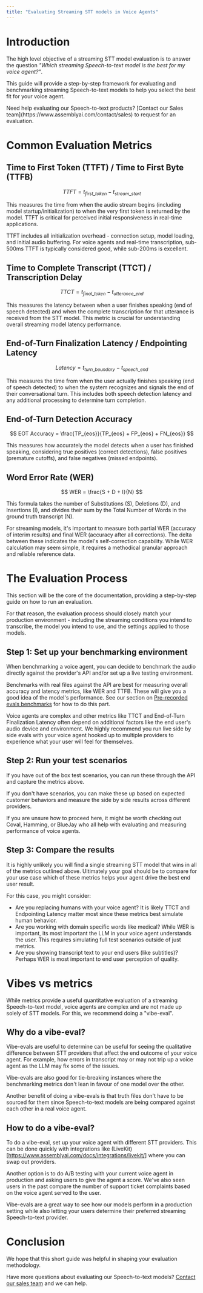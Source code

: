 ```yaml
---
title: "Evaluating Streaming STT models in Voice Agents"
---
```


# Introduction

The high level objective of a streaming STT model evaluation is to answer the question *"Which streaming Speech-to-text model is the best for my voice agent?"*.

This guide will provide a step-by-step framework for evaluating and benchmarking streaming Speech-to-text models to help you select the best fit for your voice agent.

<Note>
    Need help evaluating our Speech-to-text products? [Contact our Sales team](https://www.assemblyai.com/contact/sales) to request for an evaluation.
</Note>

# Common Evaluation Metrics

## Time to First Token (TTFT) / Time to First Byte (TTFB)

$$
TTFT = t_{first\_token} - t_{stream\_start}
$$

This measures the time from when the audio stream begins (including model startup/initialization) to when the very first token is returned by the model. TTFT is critical for perceived initial responsiveness in real-time applications.

<Note>
    TTFT includes all initialization overhead - connection setup, model loading, and initial audio buffering. For voice agents and real-time transcription, sub-500ms TTFT is typically considered good, while sub-200ms is excellent.
</Note>

## Time to Complete Transcript (TTCT) / Transcription Delay

$$
TTCT = t_{final\_token} - t_{utterance\_end}
$$

This measures the latency between when a user finishes speaking (end of speech detected) and when the complete transcription for that utterance is received from the STT model. This metric is crucial for understanding overall streaming model latency performance.

## End-of-Turn Finalization Latency / Endpointing Latency

$$
Latency = t_{turn\_boundary} - t_{speech\_end}
$$

This measures the time from when the user actually finishes speaking (end of speech detected) to when the system recognizes and signals the end of their conversational turn. This includes both speech detection latency and any additional processing to determine turn completion.

## End-of-Turn Detection Accuracy

$$
EOT Accuracy = \frac{TP_{eos}}{TP_{eos} + FP_{eos} + FN_{eos}}
$$

This measures how accurately the model detects when a user has finished speaking, considering true positives (correct detections), false positives (premature cutoffs), and false negatives (missed endpoints).

## Word Error Rate (WER)

$$
WER = \frac{S + D + I}{N}
$$

This formula takes the number of Substitutions (S), Deletions (D), and Insertions (I), and divides their sum by the Total Number of Words in the ground truth transcript (N).

<Note>
    For streaming models, it's important to measure both partial WER (accuracy of interim results) and final WER (accuracy after all corrections). The delta between these indicates the model's self-correction capability. While WER calculation may seem simple, it requires a methodical granular approach and reliable reference data.
</Note>

# The Evaluation Process

This section will be the core of the documentation, providing a step-by-step guide on how to run an evaluation.

For that reason, the evaluation process should closely match your production environment - including the streaming conditions you intend to transcribe, the model you intend to use, and the settings applied to those models.

## Step 1: Set up your benchmarking environment

When benchmarking a voice agent, you can decide to benchmark the audio directly against the provider's API and/or set up a live testing environment.

Benchmarks with real files against the API are best for measuring overall accuracy and latency metrics, like WER and TTFB. These will give you a good idea of the model's performance. See our section on [Pre-recorded evals benchmarks](https://www.assemblyai.com/docs/evaluations#the-evaluation-process) for how to do this part.

Voice agents are complex and other metrics like TTCT and End-of-Turn Finalization Latency often depend on additional factors like the end user's audio device and environment. We highly recommend you run live side by side evals with your voice agent hooked up to multiple providers to experience what your user will feel for themselves.

## Step 2: Run your test scenarios

If you have out of the box test scenarios, you can run these through the API and capture the metrics above.

If you don't have scenarios, you can make these up based on expected customer behaviors and measure the side by side results across different providers.

If you are unsure how to proceed here, it might be worth checking out Coval, Hamming, or BlueJay who all help with evaluating and measuring performance of voice agents.

## Step 3: Compare the results

It is highly unlikely you will find a single streaming STT model that wins in all of the metrics outlined above. Ultimately your goal should be to compare for your use case which of these metrics helps your agent drive the best end user result.

For this case, you might consider:
- Are you replacing humans with your voice agent? It is likely TTCT and Endpointing Latency matter most since these metrics best simulate human behavior.
- Are you working with domain specific words like medical? While WER is important, its most important the LLM in your voice agent understands the user. This requires simulating full test scenarios outside of just metrics.
- Are you showing transcript text to your end users (like subtitles)? Perhaps WER is most important to end user perception of quality.

# Vibes vs metrics

While metrics provide a useful quantitative evaluation of a streaming Speech-to-text model, voice agents are complex and are not made up solely of STT models. For this, we recommend doing a "vibe-eval".

## Why do a vibe-eval?

Vibe-evals are useful to determine can be useful for seeing the qualitative difference between STT providers that affect the end outcome of your voice agent. For example, how errors in transcript may or may not trip up a voice agent as the LLM may fix some of the issues.

Vibe-evals are also good for tie-breaking instances where the benchmarking metrics don't lean in favour of one model over the other.

Another benefit of doing a vibe-evals is that truth files don't have to be sourced for them since Speech-to-text models are being compared against each other in a real voice agent.

## How to do a vibe-eval?

To do a vibe-eval, set up your voice agent with different STT providers. This can be done quickly with integrations like (LiveKit)[https://www.assemblyai.com/docs/integrations/livekit/] where you can swap out providers.

Another option is to do A/B testing with your current voice agent in production and asking users to give the agent a score. We've also seen users in the past compare the number of support ticket complaints based on the voice agent served to the user.

Vibe-evals are a great way to see how our models perform in a production setting while also letting your users determine their preferred streaming Speech-to-text provider.

# Conclusion

We hope that this short guide was helpful in shaping your evaluation methodology.

Have more questions about evaluating our Speech-to-text models? [Contact our sales team](https://www.assemblyai.com/contact/sales) and we can help.
